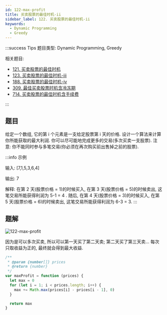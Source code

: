 ```yaml
---
id: 122-max-profit
title: 买卖股票的最佳时机-ii
sidebar_label: 122. 买卖股票的最佳时机-ii
keywords:
  - Dynamic Programming
  - Greedy
---
```


:::success Tips
题目类型: Dynamic Programming, Greedy

相关题目:

- [121. 买卖股票的最佳时机](/leetcode/easy/121-max-profit)
- [123. 买卖股票的最佳时机-iii](/leetcode/hard/123-max-profit)
- [188. 买卖股票的最佳时机-iv](/leetcode/hard/188-max-profit)
- [309. 最佳买卖股票时机含冷冻期](/leetcode/medium/309-max-profit)
- [714. 买卖股票的最佳时机含手续费](/leetcode/medium/714-max-profit)

:::

## 题目

给定一个数组, 它的第 i 个元素是一支给定股票第 i 天的价格. 设计一个算法来计算你所能获取的最大利润. 你可以尽可能地完成更多的交易(多次买卖一支股票). 注意: 你不能同时参与多笔交易(你必须在再次购买前出售掉之前的股票).

:::info 示例

输入: [7,1,5,3,6,4]

输出: 7

解释: 在第 2 天(股票价格 = 1)的时候买入, 在第 3 天(股票价格 = 5)的时候卖出, 这笔交易所能获得利润为 5-1 = 4 . 随后, 在第 4 天(股票价格 = 3)的时候买入, 在第 5 天(股票价格 = 6)的时候卖出, 这笔交易所能获得利润为 6-3 = 3.
:::

## 题解

![122-max-profit](../../static/img/122-max-profit.png)

因为是可以多次买卖, 所以可以第一天买了第二天卖; 第二天买了第三天卖... 每次只取收益为正的, 最终就会得到最大收益.

```ts
/**
 * @param {number[]} prices
 * @return {number}
 */
var maxProfit = function (prices) {
  let max = 0
  for (let i = 1; i < prices.length; i++) {
    max += Math.max(prices[i] - prices[i - 1], 0)
  }

  return max
}
```
